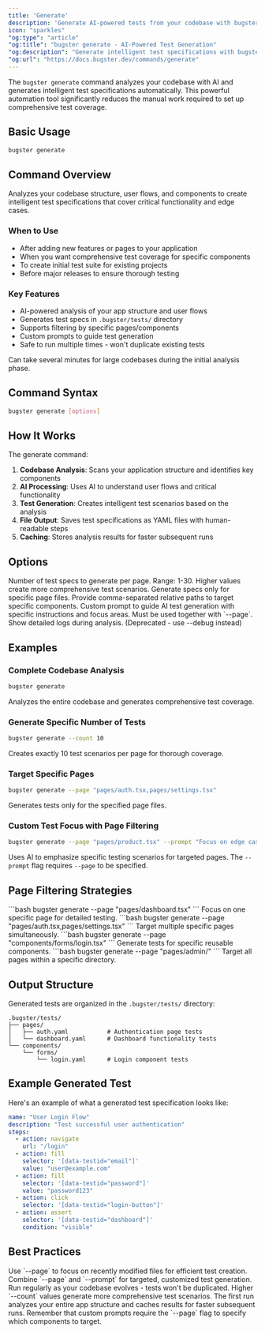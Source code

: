 ```yaml
---
title: 'Generate'
description: 'Generate AI-powered tests from your codebase with bugster generate'
icon: "sparkles"
"og:type": "article"
"og:title": "bugster generate - AI-Powered Test Generation"
"og:description": "Generate intelligent test specifications with bugster generate. AI analyzes your app structure, creates user flow tests, and handles edge cases automatically."
"og:url": "https://docs.bugster.dev/commands/generate"
---
```


The `bugster generate` command analyzes your codebase with AI and generates intelligent test specifications automatically. This powerful automation tool significantly reduces the manual work required to set up comprehensive test coverage.

## Basic Usage

```bash
bugster generate
```

## Command Overview

Analyzes your codebase structure, user flows, and components to create intelligent test specifications that cover critical functionality and edge cases.

### When to Use

- After adding new features or pages to your application
- When you want comprehensive test coverage for specific components
- To create initial test suite for existing projects
- Before major releases to ensure thorough testing

### Key Features

- AI-powered analysis of your app structure and user flows
- Generates test specs in `.bugster/tests/` directory
- Supports filtering by specific pages/components
- Custom prompts to guide test generation
- Safe to run multiple times - won't duplicate existing tests

<Warning>
Can take several minutes for large codebases during the initial analysis phase.
</Warning>

## Command Syntax

```bash
bugster generate [options]
```

## How It Works

The generate command:

1. **Codebase Analysis**: Scans your application structure and identifies key components
2. **AI Processing**: Uses AI to understand user flows and critical functionality
3. **Test Generation**: Creates intelligent test scenarios based on the analysis
4. **File Output**: Saves test specifications as YAML files with human-readable steps
5. **Caching**: Stores analysis results for faster subsequent runs

## Options

<ParamField query="--count" type="integer" default="varies">
Number of test specs to generate per page. Range: 1-30. Higher values create more comprehensive test scenarios.
</ParamField>

<ParamField query="--page" type="string">
Generate specs only for specific page files. Provide comma-separated relative paths to target specific components.
</ParamField>

<ParamField query="--prompt" type="string">
Custom prompt to guide AI test generation with specific instructions and focus areas. Must be used together with `--page`.
</ParamField>

<ParamField query="--show-logs" type="boolean">
Show detailed logs during analysis. (Deprecated - use --debug instead)
</ParamField>

## Examples

### Complete Codebase Analysis

```bash
bugster generate
```

Analyzes the entire codebase and generates comprehensive test coverage.

### Generate Specific Number of Tests

```bash
bugster generate --count 10
```

Creates exactly 10 test scenarios per page for thorough coverage.

### Target Specific Pages

```bash
bugster generate --page "pages/auth.tsx,pages/settings.tsx"
```

Generates tests only for the specified page files.

### Custom Test Focus with Page Filtering

```bash
bugster generate --page "pages/product.tsx" --prompt "Focus on edge cases and error handling"
```

Uses AI to emphasize specific testing scenarios for targeted pages. The `--prompt` flag requires `--page` to be specified.

## Page Filtering Strategies

<Tabs>
<Tab title="Single Page">
```bash
bugster generate --page "pages/dashboard.tsx"
```
Focus on one specific page for detailed testing.
</Tab>

<Tab title="Multiple Pages">
```bash
bugster generate --page "pages/auth.tsx,pages/settings.tsx"
```
Target multiple specific pages simultaneously.
</Tab>

<Tab title="Component Focus">
```bash
bugster generate --page "components/forms/login.tsx"
```
Generate tests for specific reusable components.
</Tab>

<Tab title="Directory Pattern">
```bash
bugster generate --page "pages/admin/"
```
Target all pages within a specific directory.
</Tab>
</Tabs>

## Output Structure

Generated tests are organized in the `.bugster/tests/` directory:

```
.bugster/tests/
├── pages/
│   ├── auth.yaml           # Authentication page tests
│   └── dashboard.yaml      # Dashboard functionality tests
└── components/
    └── forms/
        └── login.yaml      # Login component tests
```

## Example Generated Test

Here's an example of what a generated test specification looks like:

```yaml
name: "User Login Flow"
description: "Test successful user authentication"
steps:
  - action: navigate
    url: "/login"
  - action: fill
    selector: '[data-testid="email"]'
    value: "user@example.com"
  - action: fill
    selector: '[data-testid="password"]'
    value: "password123"
  - action: click
    selector: '[data-testid="login-button"]'
  - action: assert
    selector: '[data-testid="dashboard"]'
    condition: "visible"
```

## Best Practices

<CardGroup cols={2}>
<Card title="Targeted Generation" icon="bullseye">
Use `--page` to focus on recently modified files for efficient test creation.
</Card>

<Card title="Custom Prompts" icon="message">
Combine `--page` and `--prompt` for targeted, customized test generation.
</Card>

<Card title="Incremental Testing" icon="layer-group">
Run regularly as your codebase evolves - tests won't be duplicated.
</Card>

<Card title="Comprehensive Coverage" icon="shield">
Higher `--count` values generate more comprehensive test scenarios.
</Card>
</CardGroup>

<Tip>
The first run analyzes your entire app structure and caches results for faster subsequent runs. Remember that custom prompts require the `--page` flag to specify which components to target.
</Tip>